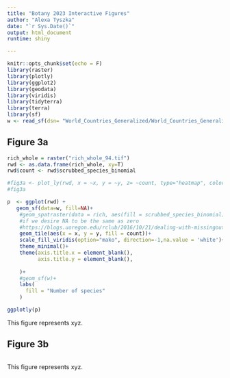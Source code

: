 ```yaml
---
title: "Botany 2023 Interactive Figures"
author: "Alexa Tyszka"
date: "`r Sys.Date()`"
output: html_document
runtime: shiny

---
```


```r
knitr::opts_chunk$set(echo = F)
library(raster)
library(plotly)
library(ggplot2)
library(geodata)
library(viridis)
library(tidyterra)
library(terra)
library(sf)
w <- read_sf(dsn= "World_Countries_Generalized/World_Countries_Generalized.shp")

```

## Figure 3a



```r

rich_whole = raster("rich_whole_94.tif")
rwd <- as.data.frame(rich_whole, xy=T)
rwd$count <- rwd$scrubbed_species_binomial 

#fig3a <- plot_ly(rwd, x = ~x, y = ~y, z= ~count, type="heatmap", colors = viridis_pal(option = "G", direction=-1)(12))
#fig3a

p  <- ggplot(rwd) +
   geom_sf(data=w, fill=NA)+
    #geom_spatraster(data = rich, aes(fill = scrubbed_species_binomial)) +
    #if we desire NA to be the same as zero
    #https://blogs.uoregon.edu/rclub/2016/10/21/dealing-with-missingout-of-bounds-values-in-heatmaps/
    geom_tile(aes(x = x, y = y, fill = count))+
    scale_fill_viridis(option="mako", direction=-1,na.value = 'white')+
    theme_minimal()+
    theme(axis.title.x = element_blank(),
          axis.title.y = element_blank(),
          
    )+
    #geom_sf(w)+
    labs(
      fill = "Number of species"
    )

ggplotly(p)
```

This figure represents xyz.

## Figure 3b



```r

```

This figure represents xyz.
